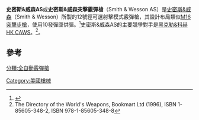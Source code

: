 {{noteTA
|G1=軍事
|G2=長度單位
|G3=Firearms
}}
{{infobox weapon
| name               = 史密斯&威森AS（Smith & Wesson AS）
| image              = 
| image_size         = 300px
| caption            = 
| origin             = {{flag|USA}}
| type               =[[霰彈槍|霰彈槍]]
<!-- Type selection -->
| is_ranged          = YES
<!-- Service history -->
| service            = 
| used_by            = 
| wars               = 
<!-- Production history -->
| designer           = 
| design_date        = 1980年代
| manufacturer       = [[史密斯&威森|史密斯&威森]]
| unit_cost          = 
| production_date    = 
| number             = 
| variants           = AS-1（半自動）<br>AS-2（半自動、三連發）<br>AS-3（三連發、全自動）
<!-- General specifications -->
| spec_label         = 
| weight             = 9.75磅
| length             = 
| part_length        = 476毫米
<!-- Ranged weapon specifications --> 
| cartridge          = [[霰彈|12鉛徑霰彈]]、[[飛鏢彈|飛鏢彈]]
| cartridge_weight   = 
| caliber            = 
| barrels            = 
| action             = 短後座作用
| mode               = 半自動、[[自動火器|全自動]]，可[[擊發調變槍械|擊發調變]]
| rate               = 375發／分鐘（AS-3）
| velocity           = 
| range              = 100公尺
| max_range          = 
| feed               = 10發
| sights             = [[機械瞄具|機械照準器]]
}}

'''史密斯&威森AS'''或'''史密斯&威森突擊霰彈槍'''（Smith & Wesson AS）是[[史密斯&威森|史密斯&威森]]（Smith & Wesson）所製的12號徑可選射擊模式霰彈槍，其設計布局類似[[M16突擊步槍|M16突擊步槍]]，使用10發彈匣供彈。<ref>{{Cite web |url=http://www.securityarms.com/20010315/galleryfiles/1800/1864.htm |title=存档副本 |access-date=2014-07-23 |archive-date=2019-09-12 |archive-url=https://web.archive.org/web/20190912202839/http://www.securityarms.com/20010315/galleryfiles/1800/1864.htm |dead-url=no }}</ref>史密斯&威森AS的主要競爭對手是[[黑克勒&科赫HK_CAWS|黑克勒&科赫HK CAWS]]。<ref>The Directory of the World's Weapons, Bookmart Ltd (1996), ISBN 1-85605-348-2, ISBN 978-1-85605-348-8</ref>。

==參考==
{{reflist}}

{{史密斯威森公司}}
[[分類:全自動霰彈槍|分類:全自動霰彈槍]]
[[Category:美國槍械|Category:美國槍械]]